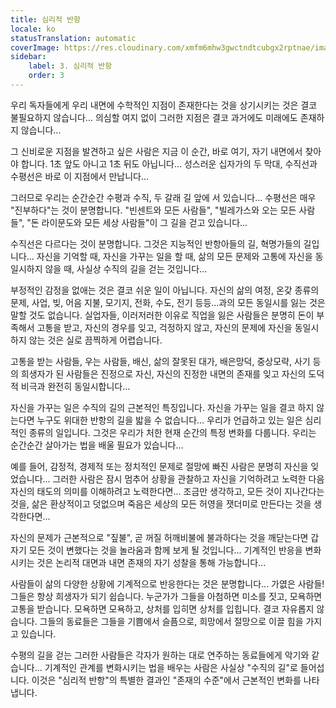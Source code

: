 ```yaml
---
title: 심리적 반항
locale: ko
statusTranslation: automatic
coverImage: https://res.cloudinary.com/xmfm6mhw3gwctndtcubgx2rptnae/image/upload/v1740468922/small_cover_tratado_de_psicologia_revolucionaria_a4c0dca4e0.webp
sidebar:
    label: 3. 심리적 반항
    order: 3
---
```

우리 독자들에게 우리 내면에 수학적인 지점이 존재한다는 것을 상기시키는 것은 결코 불필요하지 않습니다... 의심할 여지 없이 그러한 지점은 결코 과거에도 미래에도 존재하지 않습니다...

그 신비로운 지점을 발견하고 싶은 사람은 지금 이 순간, 바로 여기, 자기 내면에서 찾아야 합니다. 1초 앞도 아니고 1초 뒤도 아닙니다... 성스러운 십자가의 두 막대, 수직선과 수평선은 바로 이 지점에서 만납니다...

그러므로 우리는 순간순간 수평과 수직, 두 갈래 길 앞에 서 있습니다... 수평선은 매우 "진부하다"는 것이 분명합니다. "빈센트와 모든 사람들", "빌레가스와 오는 모든 사람들", "돈 라이문도와 모든 세상 사람들"이 그 길을 걷고 있습니다...

수직선은 다르다는 것이 분명합니다. 그것은 지능적인 반항아들의 길, 혁명가들의 길입니다... 자신을 기억할 때, 자신을 가꾸는 일을 할 때, 삶의 모든 문제와 고통에 자신을 동일시하지 않을 때, 사실상 수직의 길을 걷는 것입니다...

부정적인 감정을 없애는 것은 결코 쉬운 일이 아닙니다. 자신의 삶의 여정, 온갖 종류의 문제, 사업, 빚, 어음 지불, 모기지, 전화, 수도, 전기 등등...과의 모든 동일시를 잃는 것은 말할 것도 없습니다. 실업자들, 이러저러한 이유로 직업을 잃은 사람들은 분명히 돈이 부족해서 고통을 받고, 자신의 경우를 잊고, 걱정하지 않고, 자신의 문제에 자신을 동일시하지 않는 것은 실로 끔찍하게 어렵습니다.

고통을 받는 사람들, 우는 사람들, 배신, 삶의 잘못된 대가, 배은망덕, 중상모략, 사기 등의 희생자가 된 사람들은 진정으로 자신, 자신의 진정한 내면의 존재를 잊고 자신의 도덕적 비극과 완전히 동일시합니다...

자신을 가꾸는 일은 수직의 길의 근본적인 특징입니다. 자신을 가꾸는 일을 결코 하지 않는다면 누구도 위대한 반항의 길을 밟을 수 없습니다... 우리가 언급하고 있는 일은 심리적인 종류의 일입니다. 그것은 우리가 처한 현재 순간의 특정 변화를 다룹니다. 우리는 순간순간 살아가는 법을 배울 필요가 있습니다...

예를 들어, 감정적, 경제적 또는 정치적인 문제로 절망에 빠진 사람은 분명히 자신을 잊었습니다... 그러한 사람은 잠시 멈추어 상황을 관찰하고 자신을 기억하려고 노력한 다음 자신의 태도의 의미를 이해하려고 노력한다면... 조금만 생각하고, 모든 것이 지나간다는 것을, 삶은 환상적이고 덧없으며 죽음은 세상의 모든 허영을 잿더미로 만든다는 것을 생각한다면...

자신의 문제가 근본적으로 "짚불", 곧 꺼질 허깨비불에 불과하다는 것을 깨닫는다면 갑자기 모든 것이 변했다는 것을 놀라움과 함께 보게 될 것입니다... 기계적인 반응을 변화시키는 것은 논리적 대면과 내면 존재의 자기 성찰을 통해 가능합니다...

사람들이 삶의 다양한 상황에 기계적으로 반응한다는 것은 분명합니다... 가엾은 사람들! 그들은 항상 희생자가 되기 쉽습니다. 누군가가 그들을 아첨하면 미소를 짓고, 모욕하면 고통을 받습니다. 모욕하면 모욕하고, 상처를 입히면 상처를 입힙니다. 결코 자유롭지 않습니다. 그들의 동료들은 그들을 기쁨에서 슬픔으로, 희망에서 절망으로 이끌 힘을 가지고 있습니다.

수평의 길을 걷는 그러한 사람들은 각자가 원하는 대로 연주하는 동료들에게 악기와 같습니다... 기계적인 관계를 변화시키는 법을 배우는 사람은 사실상 "수직의 길"로 들어섭니다. 이것은 "심리적 반항"의 특별한 결과인 "존재의 수준"에서 근본적인 변화를 나타냅니다.

